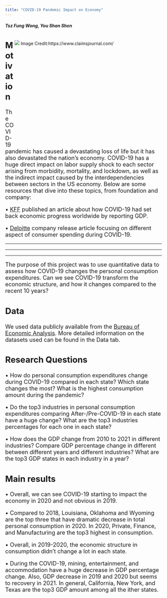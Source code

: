 ```yaml
---
title: "COVID-19 Pandemic Impact on Economy"
---
```

##### Tsz Fung Wong, You Shan Shen 

<div style= "float : right; position : relative; top: 0px; width : 450px; height : 360px; padding-right: 24px; margin-bottom : 0px">

![](./plot/coronavirus-us-flag-mask.jpg)
Image Credit:https://www.claimsjournal.com/

</div>

<font size = "4"> 

## Motivation

The COVID-19 pandemic has caused a devastating loss of life but it has also devastated the nation's economy. COVID-19 has a huge direct impact on labor supply shock to each sector arising from morbidity, mortality, and lockdown, as well as the indirect impact caused by the interdependencies between sectors in the US economy. Below are some resources that dive into these topics, from foundation and company:

•	[KFF](https://www.kff.org/global-health-policy/issue-brief/economic-impact-of-covid-19-on-pepfar-countries/) published an article about how COVID-19 had set back economic progress worldwide by reporting GDP.

•	[Deloitte](https://www2.deloitte.com/us/en/insights/economy/us-consumer-spending-after-covid.html) company release article focusing on different aspect of consumer spending during COVID-19. 



***
***
***


The purpose of this project was to use quantitative data to assess how COVID-19 changes the personal consumption expenditures. Can we see COVID-19 transform the economic structure, and how it changes compared to the recent 10 years?

</font>  
  
  
  
<font size = "4">

## Data

We used data publicly available from the [Bureau of Economic Analysis](https://apps.bea.gov/regional/downloadzip.cfm). More detailed information on the datasets used can be found in the Data tab. 

</font>


<font size = "4">

## Research Questions

•	How do personal consumption expenditures change during COVID-19 compared in each state? Which state changes the most? What is the highest consumption amount during the pandemic?

•	Do the top3 industries in personal consumption expenditures comparing After-/Pre-COVID-19 in each state have a huge change? What are the top3 industries percentages for each one in each state?

•	How does the GDP change from 2010 to 2021 in different industries? Compare GDP percentage change in different between different years and different industries? What are the top3 GDP states in each industry in a year?


</font>


<font size = "4">

## Main results

•	Overall, we can see COVID-19 starting to impact the economy in 2020 and not obvious in 2019. 

• Compared to 2018, Louisiana, Oklahoma and Wyoming are the top three that have dramatic decrease in total personal consumption in 2020. In 2020, Private, Finance, and Manufacturing are the top3 highest in consumption.

•	Overall, in 2019-2020, the economic structure in consumption didn’t change a lot in each state. 

•	During the COVID-19, mining, entertainment, and accommodation have a huge decrease in GDP percentage change. Also, GDP decrease in 2019 and 2020 but seems to recovery in 2021. In general, California, New York, and Texas are the top3 GDP amount among all the ither states.


</font>
